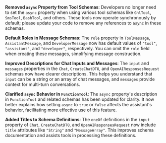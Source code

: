 **Removed `async` Property from Tool Schemas**: Developers no longer need to set the `async` property when using various tool schemas like `GhlTool`, `SmsTool`, `BashTool`, and others. These tools now operate synchronously by default; please update your code to remove any references to `async` in these schemas.

**Default Roles in Message Schemas**: The `role` property in `ToolMessage`, `AssistantMessage`, and `DeveloperMessage` now has default values of `"tool"`, `"assistant"`, and `"developer"`, respectively. You can omit the `role` field when creating these messages, simplifying message construction.

**Improved Descriptions for Chat Inputs and Messages**: The `input` and `messages` properties in the `Chat`, `CreateChatDTO`, and `OpenAIResponsesRequest` schemas now have clearer descriptions. This helps you understand that `input` can be a string or an array of chat messages, and `messages` provide context for multi-turn conversations.

**Clarified `async` Behavior in `FunctionTool`**: The `async` property's description in `FunctionTool` and related schemas has been updated for clarity. It now better explains how setting `async` to `true` or `false` affects the assistant's behavior, facilitating more effective use of this feature.

**Added Titles to Schema Definitions**: The `oneOf` definitions in the `input` property of `Chat`, `CreateChatDTO`, and `OpenAIResponsesRequest` now include `title` attributes like `"String"` and `"MessageArray"`. This improves schema documentation and assists tools in processing these definitions.
